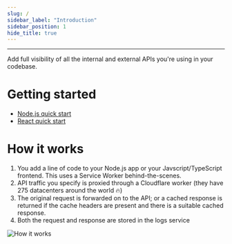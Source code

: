 ```yaml
---
slug: /
sidebar_label: "Introduction"
sidebar_position: 1
hide_title: true
---
```



<Logo width="250px" height="50px" />

---

Add full visibility of all the internal and external APIs you're using in your codebase.

# Getting started

- [Node.js quick start](/node-quick-start)
- [React quick start](/react-quick-start)

# How it works

1. You add a line of code to your Node.js app or your Javscript/TypeScript frontend. This uses a Service Worker behind-the-scenes.
2. API traffic you specify is proxied through a Cloudflare worker (they have 275 datacenters around the world 🔥)
3. The original request is forwarded on to the API; or a cached response is returned if the cache headers are present and there is a suitable cached response.
4. Both the request and response are stored in the logs service

![How it works](/img/how-it-works.png)
